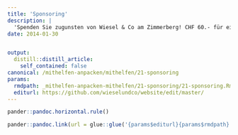 ```yaml
---
title: 'Sponsoring'
description: |
  'Spenden Sie zugunsten von Wiesel & Co am Zimmerberg! CHF 60.- für ein Iltis Winterquartier (Kosten von Strohballen u.a.) CHF 100.- für Bau und Ausstattung eines Spurentunnels CHF 200.- für eine Hecke, die Wiesel & Co Schutz bieten (10m Länge, Kosten für Sträucher aus Forstbaumschule) Unsere Spendenkonto-Verbindung lautet IBAN CH76 0900 0000 6138 1148 0 Naturschutz Wädenswil, Wieselprojekt, 8820 Wädenswil   Treten Sie als Sponsor unseres gemeinnützigen Projekts auf! Es gibt noch freien Platz auf unseren zukünftigen Drucksachen und Werbemöglichkeiten im Rahmen unserer Öffentlichkeitsarbeit! Ein Sponsoring von Wiesel & Co kann auch für Sie Vorteile haben. Auf Anfrage zeigen wir Ihnen diese gerne auf.'
date: 2014-01-30


output:
  distill::distill_article:
    self_contained: false
canonical: /mithelfen-anpacken/mithelfen/21-sponsoring
params:
  rmdpath: _mithelfen-anpacken-mithelfen/21-sponsoring/21-sponsoring.Rmd
  editurl: https://github.com/wieselundco/website/edit/master/
---
```







```r
pander::pandoc.horizontal.rule()

pander::pandoc.link(url = glue::glue('{params$editurl}{params$rmdpath}'),text = 'Artikel bearbeiten')
```

<!--http://wieselundco.ch/mithelfen-anpacken/mithelfen/21-sponsoring-->
